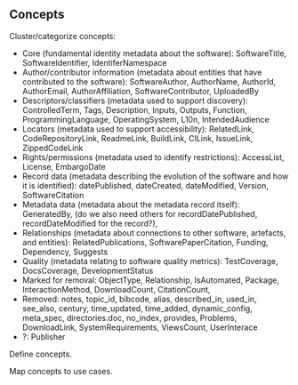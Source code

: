 Concepts
--------

Cluster/categorize concepts:

 * Core (fundamental identity metadata about the software): SoftwareTitle, SoftwareIdentifier, IdentiferNamespace
 * Author/contributor information (metadata about entities that have contributed to the software): SoftwareAuthor, AuthorName, AuthorId, AuthorEmail, AuthorAffiliation, SoftwareContributor, UploadedBy
 * Descriptors/classifiers (metadata used to support discovery): ControlledTerm, Tags, Description, Inputs, Outputs, Function, ProgrammingLanguage, OperatingSystem, L10n, IntendedAudience
 * Locators (metadata used to support accessibility): RelatedLink, CodeRepositoryLink, ReadmeLink, BuildLink, CILink, IssueLink, ZippedCodeLink
 * Rights/permissions (metadata used to identify restrictions): AccessList, License, EmbargoDate
 * Record data (metadata describing the evolution of the software and how it is identified): datePublished, dateCreated, dateModified, Version, SoftwareCitation
 * Metadata data (metadata about the metadata record itself): GeneratedBy, (do we also need others for recordDatePublished, recordDateModified for the record?),
 * Relationships (metadata about connections to other software, artefacts, and entities): RelatedPublications, SoftwarePaperCitation, Funding, Dependency, Suggests
 * Quality (metadata relating to software quality metrics): TestCoverage, DocsCoverage, DevelopmentStatus
 * Marked for removal: ObjectType, Relationship, IsAutomated, Package, InteractionMethod, DownloadCount, CitationCount,
 * Removed: notes, topic_id, bibcode, alias, described_in, used_in, see_also, century, time_updated, time_added, dynamic_config, meta_spec, directories.doc, no_index, provides, Problems, DownloadLink, SystemRequirements, ViewsCount, UserInterace
 * ?: Publisher

Define concepts.

Map concepts to use cases.

